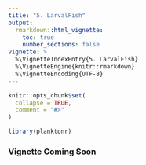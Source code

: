 ```yaml
---
title: "5. LarvalFish"
output: 
  rmarkdown::html_vignette:
    toc: true
    number_sections: false
vignette: >
  %\VignetteIndexEntry{5. LarvalFish}
  %\VignetteEngine{knitr::rmarkdown}
  %\VignetteEncoding{UTF-8}
---
```


```r
knitr::opts_chunk$set(
  collapse = TRUE,
  comment = "#>"
)
```

```r
library(planktonr)
```

### Vignette Coming Soon
